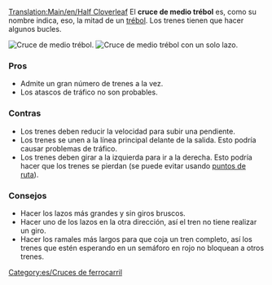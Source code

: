 [[Translation:Main/en/Half Cloverleaf]]{{en/-}}{{es/Menú de Cruces}}
El '''cruce de medio trébol''' es, como su nombre indica, eso, la mitad de un [[Main/es/Cruce de trébol|trébol]]. Los trenes tienen que hacer algunos bucles.

[[File:en/3way halfcloverleaf.png|none|frame|Cruce de medio trébol.]]
[[File:en/3way modhclover.png|none|frame|Cruce de medio trébol con un solo lazo.]]

===Pros===
*Admite un gran número de trenes a la vez.
*Los atascos de tráfico no son probables.

===Contras===
*Los trenes deben reducir la velocidad para subir una pendiente.
*Los trenes se unen a la línea principal delante de la salida. Esto podría causar problemas de tráfico.
*Los trenes deben girar a la izquierda para ir a la derecha. Esto podría hacer que los trenes se pierdan (se puede evitar usando [[Main/es/Puntos de ruta|puntos de ruta]]).

===Consejos===
*Hacer los lazos más grandes y sin giros bruscos.
*Hacer uno de los lazos en la otra dirección, así el tren no tiene realizar un giro.
*Hacer los ramales más largos para que coja un tren completo, así los trenes que estén esperando en un semáforo en rojo no bloquean a otros trenes.

[[Category:es/Cruces de ferrocarril]]